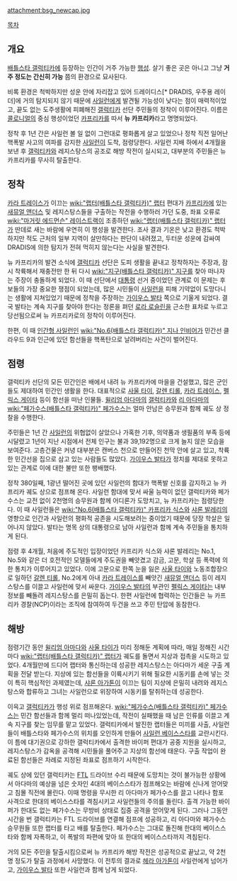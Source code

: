 attachment:bsg_newcap.jpg

[[목차]]
== 개요 ==
[[배틀스타 갤럭티카]]에 등장하는 인간이 거주 가능한 [[행성]]. 살기 좋은 곳은 아니고 그냥 '''거주 정도는 간신히 가능''' 쯤의 환경으로 묘사된다.

비록 환경은 척박하지만 성운 안에 자리잡고 있어 드레이디스[* DRADIS, 우주용 레이더]에 거의 탐지되지 않기 때문에 [[사일런]]에게 발견될 가능성이 낮다는 점이 매력적이었고, 끝도 없는 도주생활에 피폐해진 [[갤럭티카]] 선단 주민들의 정착이 이루어진다. 이름은 [[콜로니얼]]의 중심 행성이었던 [[카프리카]]를 따서 '''뉴 카프리카'''라고 명명되었다.

정착 후 1년 간은 사일런 볼 일 없이 그런대로 평화롭게 살고 있었으나 정착 직전 일어난 핵폭발 사고의 여파를 감지한 [[사일런]]이 도착, 점령당한다. 사일런 지배 하에서 4개월을 보낸 후 [[갤럭티카]]와 레지스탕스의 공조로 해방 작전이 실시되고, 대부분의 주민들은 뉴 카프리카를 무사히 탈출한다.

== 정착 ==
[[카라 트레이스]]가 이끄는 [[wiki:"랩터(배틀스타 갤럭티카)" 랩터]] 편대가 [[카프리카]]에 있는 [[새뮤얼 앤더스]] 및 레지스탕스들을 구출하는 작전을 수행하러 가던 도중, 좌표 오류로 [[wiki:"마거릿 에드먼슨" 레이스트랙]]이 조종하던 [[wiki:"랩터(배틀스타 갤럭티카)" 랩터]]가 딴데로 새는 바람에 우연히 이 행성을 발견한다. 조사 결과 기온은 낮고 환경도 척박하지만 적도 근처의 일부 지역이 살만하다는 판단이 내려졌고, 두터운 성운에 감싸여 DRADIS에 의한 탐지가 전혀 먹히지 않는다는 사실을 발견한다.

뉴 카프리카의 발견 소식에 [[갤럭티카]] 선단은 도피 생활을 끝내고 정착하자는 주장과, 잠시 착륙해서 재충전만 한 뒤 다시 [[wiki:"지구(배틀스타 갤럭티카)" 지구]]를 찾아 떠나자는 주장이 충돌하게 되었다. 이 때 선단에서 [[대통령]] 선거 중이었던 관계로 이 문제는 후보들의 가장 중요한 쟁점이 되었는데, 많은 시민들이 [[사일런]]을 피해 기약없이 도망다니는 생활에 지쳐있었기 때문에 정착을 주장하는 [[가이우스 발타]] 쪽으로 기울게 되었다. 결국 발타는 계속 지구를 찾아야 한다는 정론을 펴던 [[로라 로슬린]]을 근소한 표차로 누르고 당선됨으로써 뉴 카프리카로의 정착이 이루어진다.

한편, 이 때 [[인간형 사일런]]인 [[wiki:"No.6(배틀스타 갤럭티카)" 지나 인비어]]가 민간선 클라우드 9과 인근에 있던 함선들을 핵폭탄으로 날려버리는 사건이 벌어진다.

== 점령 ==
갤럭티카 선단의 모든 민간인은 배에서 내려 뉴 카프리카에 마을을 건설했고, 많은 군인들도 제대하여 민간인 생활을 한다. 대표적으로 [[사울 타이]], [[갈렌 티롤]], [[카라 트레이스]], [[펠릭스 게이타]] 등이 함선을 떠난 인물들. [[윌리엄 아다마]]의 [[갤럭티카]]와 [[리 아다마]]의 [[wiki:"페가수스(배틀스타 갤럭티카)" 페가수스]]는 얼마 안남은 승무원과 함께 궤도 상 정찰을 수행한다.

주민들은 1년 간 [[사일런]]의 위협없이 살았으나 가혹한 기후, 의약품과 생필품의 부족 등에 시달렸고 1년이 지난 시점에서 전체 인구는 불과 39,192명으로 크게 늘지 않은 모습을 보여준다. 고층건물은 커녕 대부분은 캔버스 천으로 만들어진 천막 안에 살고 있고, 착륙한 민간선을 집으로 삼고 있는 사람들도 많았다. [[가이우스 발타]]가 정치를 제대로 못하고 있는 관계로 이에 대한 불만 또한 팽배했다.

정착 380일째, 1광년 떨어진 곳에 있던 사일런의 함대가 핵폭발 신호를 감지하고 뉴 카프리카 궤도 상으로 점프해 온다. 사일런 함대에 맞서 싸울 능력이 없던 갤럭티카와 페가수스는 교전 없이 2천명의 승무원과 함께 어디론가 도망치고, 뉴 카프리카는 점령당한다. 이 때 사일런들은 [[wiki:"No.6(배틀스타 갤럭티카)" 카프리카 식스]]와 [[샤론 발레리]]의 영향으로 인간과 사일런의 평화적 공존을 시도해보려는 중이었기 때문에 당장 학살은 일어나지 않았다. 발타는 명목 상의 대통령으로 남아 사일런과 함께 계속 주민들을 통치하게 된다.

점령 후 4개월, 처음에 주도적인 입장이었던 카프리카 식스와 샤론 발레리는 No.1, No.5와 같은 더 호전적인 모델들에게 주도권을 빼앗겼고 감금, 고문, 학살 등 폭력에 의한 통치가 이루어지고 있었다. 이에 고문으로 한쪽 눈을 잃은 [[사울 타이]]와 노동조합장으로 일하던 [[갈렌 티롤]], No.2에게 아내 [[카라 트레이스]]를 빼앗긴 [[새뮤얼 앤더스]] 등이 레지스탕스를 이끌고 사일런에 맞서 싸운다. [[가이우스 발타]]의 부관인 [[펠릭스 게이타]]는 내부 정보를 빼돌려 레지스탕스를 은밀히 돕는다. 한편 사일런에 협력하는 인간들은 뉴 카프리카 경찰(NCP)이라는 조직에 참여하여 두건을 쓰고 주민 탄압에 동참한다.

== 해방 ==
점령기간 동안 [[윌리엄 아마다]]와 [[사울 타이]]가 미리 정해둔 계획에 따라, 매일 정해진 시간마다 [[wiki:"랩터(배틀스타 갤럭티카)" 랩터]]가 궤도를 돌면서 지상과 접촉을 시도하고 있었다. 4개월만에 드디어 랩터와 통신하는데 성공한 레지스탕스는 아다마가 세운 구출 계획을 전달 받는다. 지상에 있는 함선들을 이륙시키기 위해 필요한 시동키를 손에 넣는 것이 특히 핵심적인 과제였는데, [[샤론 아가톤]]이 이끄는 팀이 지상에 은밀히 내려와 레지스탕스와 합류하고 그녀는 사일런으로 위장하여 시동키를 탈취하는데 성공한다.

이윽고 [[갤럭티카]]가 행성 위로 점프해온다. [[wiki:"페가수스(배틀스타 갤럭티카)" 페가수스]]는 민간 함선들과 함께 멀리 떠나있었는데, 작전이 실패했을 때 남은 인류를 이끌고 계속 지구를 찾는 임무를 맡고 있었다. 갤럭티카에서 발진한 랩터들은 미끼를 사출, 사일런들이 배틀스타와 페가수스의 위치를 오인하게 만들어 [[사일런 베이스스타]]를 교란시킨다. 이 틈에 대기권으로 강하한 갤럭티카에서 출격한 바이퍼 편대가 공중 지원을 실시하고, 레지스탕스가 감옥을 공격해 시민들을 풀어주고 지상의 함선에 태운다. 구출 작업이 완료된 함선들은 차례로 지정된 좌표로 점프하기 시작한다.

궤도 상에 있던 갤럭티카는 [[FTL]] 드라이브 수리 때문에 도망치는 것이 불가능한 상황에서 아다마의 예상을 넘은 숫자인 4대의 베이스스타가 점프해오는 바람에 신나게 얻어맞고 침몰 직전에 몰린다. 이때 명령을 무시한 리 아다마가 페가수스를 끌고 나타나 함포 사격으로 한대의 베이스스타를 격침시키고 사일런들의 주의를 돌린다. 출격 가능한 바이퍼가 한대도 없는 페가수스는 무방비 상태로 집중 공격을 얻어맞게 된다. 그러나 그동안 시간을 번 갤럭티카는 FTL 드라이브를 연결해 점프에 성공하고, 리 아다마와 페가수스 승무원들 또한 랩터를 타고 배를 탈출한다. 페가수스는 그대로 돌진해 한대의 베이스스타와 함께 자폭하고, 이 폭발의 파편에 맞아 또 한대의 베이스스타까지 격침된다.

거의 모든 주민을 탈출시킴으로써 뉴 카프리카 해방 작전은 성공적으로 끝났고, 약 2천명 정도가 탈출 과정에서 사망했다. 이 전투의 결과로 [[헤라 아가톤]]이 사일런에게 넘어가고, [[가이우스 발타]] 또한 사일런과 함께 남게 되었다.

 
